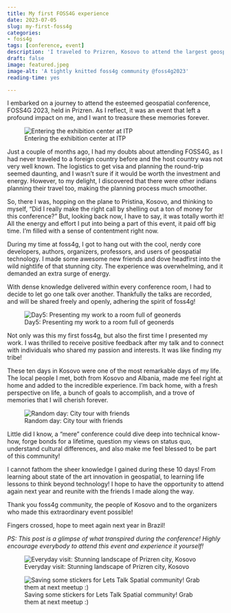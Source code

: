 ```yaml
---
title: My first FOSS4G experience
date: 2023-07-05
slug: my-first-foss4g
categories:
- foss4g
tags: [conference, event]
description: 'I traveled to Prizren, Kosovo to attend the largest geospatial conference in the world. This was my first international travel and conference!'
draft: false
image: featured.jpeg
image-alt: 'A tightly knitted foss4g community @foss4g2023'
reading-time: yes

---
```


I embarked on a journey to attend the esteemed geospatial conference, FOSS4G 2023, held in Prizren. As I reflect, it was an event that left a profound impact on me, and I want to treasure these memories forever.


![Entering the exhibition center at ITP](first-day.jpeg)




Just a couple of months ago, I had my doubts about attending FOSS4G, as I had never traveled to a foreign country before and the host country was not very well known. The logistics to get visa and planning the round-trip seemed daunting, and I wasn't sure if it would be worth the investment and energy. However, to my delight, I discovered that there were other indians planning their travel too, making the planning process much smoother.

So, there I was, hopping on the plane to Pristina, Kosovo, and thinking to myself, "Did I really make the right call by shelling out a ton of money for this conference?" But, looking back now, I have to say, it was totally worth it! All the energy and effort I put into being a part of this event, it paid off big time. I'm filled with a sense of contentment right now.


During my time at foss4g, I got to hang out with the cool, nerdy core developers, authors, organizers, professors, and users of geospatial technology.  I made some awesome new friends and dove headfirst into the wild nightlife of that stunning city. The experience was overwhelming, and it demanded an extra surge of energy.

With dense knowledge delivered within every conference room, I had to decide to let go one talk over another. Thankfully the talks are recorded, and will be shared freely and openly, adhering the spirit of foss4g! 


![Day5: Presenting my work to a room full of geonerds](geonerds.jpeg)


Not only was this my first foss4g, but also the first time I presented my work. I was thrilled to receive positive feedback after my talk and to connect with individuals who shared my passion and interests. It was like finding my tribe!

These ten days in Kosovo were one of the most remarkable days of my life. The local people I met, both from Kosovo and Albania, made me feel right at home and added to the incredible experience. I'm back home, with a fresh perspective on life, a bunch of goals to accomplish, and a trove of memories that I will cherish forever. 


![Random day: City tour with friends](friends-day-out.jpeg)




Little did I know, a "mere" conference could dive deep into technical know-how, forge bonds for a lifetime, question my views on status quo, understand cultural differences, and also make me feel blessed to be part of this community! 


I cannot fathom the sheer knowledge I gained during these 10 days! From learning about state of the art innovation in geospatial, to learning life lessons to think beyond technology! I hope to have the opportunity to attend again next year and reunite with the friends I made along the way.

Thank you foss4g community, the people of Kosovo and to the organizers who made this extraordinary event possible!

Fingers crossed, hope to meet again next year in Brazil!

*PS: This post is a glimpse of what transpired during the conference! Highly encourage everybody to attend this event and experience it yourself!*



![Everyday visit: Stunning landscape of Prizren city, Kosovo](prizren.jpeg)


![Saving some stickers for Lets Talk Spatial community! Grab them at next meetup :)](stickers.png)





